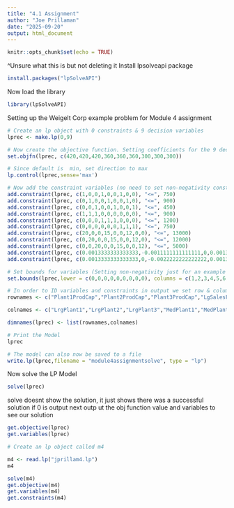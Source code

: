 ---
title: "4.1 Assignment"
author: "Joe Prillaman"
date: "2025-09-20"
output: html_document
---
```{r setup, include=FALSE}
knitr::opts_chunk$set(echo = TRUE)
```
^Unsure what this is but not deleting it
Install lpsolveapi package
```{r}
install.packages("lpSolveAPI")
```
Now load the library
```{r}
library(lpSolveAPI)
```
Setting up the Weigelt Corp example problem for Module 4 assignment
```{r}
# Create an lp object with 0 constraints & 9 decision variables
lprec <- make.lp(0,9)

# Now create the objective function. Setting coefficients for the 9 decision variables.
set.objfn(lprec, c(420,420,420,360,360,360,300,300,300))

# Since default is  min, set direction to max
lp.control(lprec,sense='max')

# Now add the constraint variables (no need to set non-negativity constraints)
add.constraint(lprec, c(1,0,0,1,0,0,1,0,0), "<=", 750)
add.constraint(lprec, c(0,1,0,0,1,0,0,1,0), "<=", 900)
add.constraint(lprec, c(0,0,1,0,0,1,0,0,1), "<=", 450)
add.constraint(lprec, c(1,1,1,0,0,0,0,0,0), "<=", 900)
add.constraint(lprec, c(0,0,0,1,1,1,0,0,0), "<=", 1200)
add.constraint(lprec, c(0,0,0,0,0,0,1,1,1), "<=", 750)
add.constraint(lprec, c(20,0,0,15,0,0,12,0,0), "<=", 13000)
add.constraint(lprec, c(0,20,0,0,15,0,0,12,0), "<=", 12000)
add.constraint(lprec, c(0,0,20,0,0,15,0,0,12), "<=", 5000)
add.constraint(lprec, c(0.0013333333333333,-0.0011111111111111,0,0.0013333333333333,-0.0011111111111111,0,0.0013333333333333,-0.0011111111111111,0), "=", 0)
add.constraint(lprec, c(0.0013333333333333,0,-0.0022222222222222,0.0013333333333333,0,-0.0022222222222222,0.0013333333333333,0,-0.0022222222222222), "=", 0)

# Set bounds for variables (Setting non-negativity just for an example for future reference)
set.bounds(lprec,lower = c(0,0,0,0,0,0,0,0,0), columns = c(1,2,3,4,5,6,7,8,9))

# In order to ID variables and constraints in output we set row & column names
rownames <- c("Plant1ProdCap","Plant2ProdCap","Plant3ProdCap","LgSalesFcst","MdSalesFcst","SmSalesFcst","Plant1StrgCap","Plant2StrgCap","Plant3StrgCap","EqualPctExtraProdCapacity1n2","EqualPctExtraProdCapacity1n3")

colnames <- c("LrgPlant1","LrgPlant2","LrgPlant3","MedPlant1","MedPlant2","MedPlant3","SmPlant1","SmPlant2","SmPlant3")

dimnames(lprec) <- list(rownames,colnames)

# Print the Model
lprec

# The model can also now be saved to a file
write.lp(lprec,filename = "module4assignmentsolve", type = "lp")
```
Now solve the LP Model
```{r}
solve(lprec)
```
solve doesnt show the solution, it just shows there was a successful solution if 0 is output
next outp ut the obj function value and variables to see our solution

```{r}
get.objective(lprec)
get.variables(lprec)
```

```{r}
# Create an lp object called m4

m4 <- read.lp("jprillam4.lp")
m4

```


```{r}
solve(m4)
get.objective(m4)
get.variables(m4)
get.constraints(m4)
```




